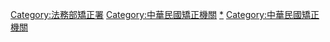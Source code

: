 {{Navbox
|name   = 法務部矯正署矯正機關
|title  = [[中華民國法務部|{{fontcolor|white|法務部}}]][[法務部矯正署|{{fontcolor|white|矯正署}}]][[中華民國矯正機關列表|{{fontcolor|white|矯正機關}}]]
|titlestyle = background:#1A7FFF; color:#FFFFFF; 
| state = autocollapse
| style = width: 100% 
|image=<!-- 合理使用文件：Agency_of_Corrections_logo.jpg -->[[File:ROC_Ministry_of_Justice_Emblem.svg|100px]] [[File:ROC Agency of Corrections Emblem.svg|100px]]
|basestyle=background:#87cefa;-color:#87cefa
|group1 = '''[[監獄|{{fontcolor|black|監獄}}]]'''
|list1  = [[法務部矯正署基隆監獄|基隆]] - [[法務部矯正署臺北監獄|臺北]] - [[法務部矯正署桃園監獄|桃園]] - [[法務部矯正署桃園女子監獄|桃園女子]] - [[法務部矯正署新竹監獄|新竹]] - [[法務部矯正署宜蘭監獄|宜蘭]] - [[法務部矯正署臺中監獄|臺中]] - [[法務部矯正署臺中女子監獄|臺中女子]] - [[法務部矯正署彰化監獄|彰化]] - [[法務部矯正署雲林監獄|雲林]] - [[法務部矯正署雲林第二監獄|雲林第二]] - [[法務部矯正署嘉義監獄|嘉義]] - [[法務部矯正署臺南監獄|臺南]] - [[法務部矯正署臺南第二監獄|臺南第二]]  - [[法務部矯正署高雄監獄|高雄]] - [[法務部矯正署高雄第二監獄|高雄第二]] - [[法務部矯正署高雄女子監獄|高雄女子]] - [[法務部矯正署屏東監獄|屏東]] - [[法務部矯正署澎湖監獄|澎湖]] - [[法務部矯正署花蓮監獄|花蓮]] -  [[法務部矯正署臺東監獄|臺東]] - [[法務部矯正署綠島監獄|綠島]] - [[法務部矯正署金門監獄|金門]]
|group2 = '''外役監獄'''
|list2  = [[法務部矯正署八德外役監獄|八德外役]] - [[法務部矯正署臺中監獄|臺中外役分監]]  -[[法務部矯正署明德外役監獄|明德外役]] -  [[法務部矯正署屏東監獄|屏東外役分監]] - [[法務部矯正署自強外役監獄|自強外役]] -  [[法務部矯正署臺東監獄|臺東武陵外役分監]] 
|group3 = '''看守所'''
|list3  = [[法務部矯正署基隆看守所|基隆]] - [[法務部矯正署臺北看守所|臺北]] - [[法務部矯正署臺北女子看守所|臺北女子]] - [[法務部矯正署桃園看守所|桃園]] - [[法務部矯正署新竹看守所|新竹]] - [[法務部矯正署宜蘭看守所|宜蘭]] - [[法務部矯正署苗栗看守所|苗栗]] - [[法務部矯正署臺中看守所|臺中]] - [[法務部矯正署彰化看守所|彰化]] - [[法務部矯正署南投看守所|南投]] - [[法務部矯正署雲林看守所|雲林]] - [[法務部矯正署嘉義看守所|嘉義]] - [[法務部矯正署臺南看守所|臺南]] -[[法務部矯正署高雄看守所|高雄]] -  [[法務部矯正署屏東看守所|屏東]] - [[法務部矯正署花蓮看守所|花蓮]] - [[法務部矯正署臺東看守所|臺東]] - [[法務部矯正署澎湖看守所|澎湖]] - [[法務部矯正署金門看守所|金門]] - [[法務部矯正署連江看守所|連江]]
|group4 = '''技能訓練所'''
|list4  = [[法務部矯正署泰源技能訓練所|泰源]] - [[法務部矯正署東成技能訓練所|東成]] - [[法務部矯正署岩灣技能訓練所|岩灣]]
|group5 = '''少年觀護所'''
|list5  = [[法務部矯正署基隆少年觀護所|基隆]] - [[法務部矯正署臺北少年觀護所|臺北]] - [[法務部矯正署桃園少年觀護所|桃園]] - [[法務部矯正署新竹少年觀護所|新竹]] - [[法務部矯正署宜蘭少年觀護所|宜蘭]] - [[法務部矯正署苗栗少年觀護所|苗栗]] - [[法務部矯正署臺中少年觀護所|臺中]] - [[法務部矯正署彰化少年觀護所|彰化]] - [[法務部矯正署南投少年觀護所|南投]] - [[法務部矯正署雲林少年觀護所|雲林]] - [[法務部矯正署嘉義少年觀護所|嘉義]] - [[法務部矯正署臺南少年觀護所|臺南]] - [[法務部矯正署高雄少年觀護所|高雄]] - [[法務部矯正署屏東少年觀護所|屏東]] - [[法務部矯正署花蓮少年觀護所|花蓮]] - [[法務部矯正署臺東少年觀護所|臺東]] - [[法務部矯正署澎湖少年觀護所|澎湖]] - [[法務部矯正署金門少年觀護所|金門]]
|group6 = '''戒治所'''
|list6  = [[法務部矯正署新店戒治所|新店]] - [[法務部矯正署桃園女子戒治所|桃園女子]] - [[法務部矯正署臺中戒治所|臺中]] - [[法務部矯正署臺中女子戒治所|臺中女子]] - [[法務部矯正署高雄戒治所|高雄]] - [[法務部矯正署高雄女子戒治所|高雄女子]] - [[法務部矯正署臺東戒治所|臺東]]
|group7 = '''[[少年矯正學校|{{fontcolor|black|少年矯正學校}}]]'''
|list7  = [[敦品中學]] - [[誠正中學]] - [[勵志中學]] - [[明陽中學]]
| below = {{fontcolor|white|相關列表：}}[[中華民國矯正機關列表|{{fontcolor|white|中華民國矯正機關列表}}]]
| belowstyle = background:#1A7FFF
}}<includeonly>
[[Category:法務部矯正署]]
[[Category:中華民國矯正機關]]
</includeonly><noinclude>
[[Category:法務部矯正署|*]]
[[Category:中華民國矯正機關]]
</noinclude>